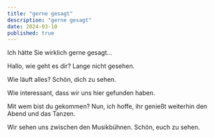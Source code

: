```yaml
---
title: "gerne gesagt"
description: "gerne gesagt"
date: 2024-03-10
published: true
---
```



Ich hätte Sie wirklich gerne gesagt...

Hallo, wie geht es dir? Lange nicht gesehen.

Wie läuft alles? Schön, dich zu sehen.

Wie interessant, dass wir uns hier gefunden haben.

Mit wem bist du gekommen? Nun, ich hoffe, ihr genießt weiterhin den Abend und das Tanzen.

Wir sehen uns zwischen den Musikbühnen. Schön, euch zu sehen.